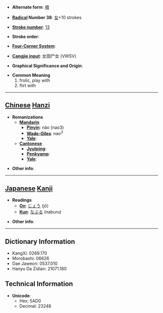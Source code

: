 * '''Alternate form''': [[喃]]

* '''[[Wiktionary:Chinese radical index| Radical]] Number 38''': [[Wiktionary:Chinese radical index 女|女]]+10 strokes

* '''[[Wiktionary:Chinese total strokes index|Stroke number]]''': [[Wiktionary:Chinese total strokes index 13|13]]

* '''Stroke order''': 

* '''[[Wiktionary:Chinese four corner index|Four-Corner System]]''': 

* '''[[Wiktionary:Chinese Cangjie index|Cangjie input]]''': 女田尸女 (VWSV)

* '''Graphical Significance and Origin''': 

* '''Common Meaning'''
*#frolic, play with
*# flirt with


----

== [[Chinese]] [[Hanzi]] ==

* '''Romanizations'''
** '''[[Mandarin]]'''
*** '''[[Pinyin]]''': nǎo (nao3)
*** '''[[Wade-Giles]]''': nao<sup>3</sup>
*** '''[[Yale]]''': 
** '''[[Cantonese]]'''
*** '''[[Jyutping]]''':
*** '''[[Penkyamp]]''': 
*** '''[[Yale]]''': 

* '''Other info''': 

----

== [[Japanese]] [[Kanji]] ==

* '''Readings'''
** '''[[On]]''': [[じょう]] (jō)
** '''[[Kun]]''': [[なぶる]] (naburu)

* '''Other info''':  

----

== Dictionary Information ==

* KangXi: 0269.170
* Morobashi: 06626
* Dae Jaweon: 0537.010
* Hanyu Da Zidian: 21071.180

== Technical Information ==

* '''Unicode''':
** Hex: 5AD0
** Decimal: 23248